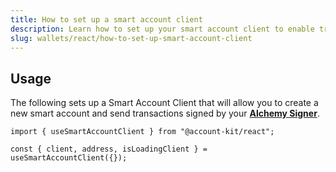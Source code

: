 ```yaml
---
title: How to set up a smart account client
description: Learn how to set up your smart account client to enable transactions onchain
slug: wallets/react/how-to-set-up-smart-account-client
---
```


<Markdown src="../../shared/setup-smart-account-client/how-to-setup-smart-account-client.mdx" />

## Usage

The following sets up a Smart Account Client that will allow you to create a new smart account and send transactions signed by your **[Alchemy Signer](/wallets/react/getting-started)**.

```tsx twoslash
import { useSmartAccountClient } from "@account-kit/react";

const { client, address, isLoadingClient } = useSmartAccountClient({});
```

<Markdown src="../../shared/setup-smart-account-client/smart-account-client-details.mdx" />
